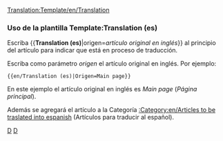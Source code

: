 <noinclude>[[Translation:Template/en/Translation]]</noinclude>{{en/Ambox| type  = notice
| image = en/Wiki letter.png
| text  = Este artículo está siendo traducido del inglés. Puedes colaborar ayudando a su [{{SERVER}}{{localurl:{{NAMESPACE}}:{{PAGENAME}}|action=edit}} redacción].<p>Puedes encontrar más información sobre qué es exactamente lo que hay que hacer en la [[{{PAGENAME}}|action=view]] sobre este artículo. Use el [[en/Wiki/Manual of Style|Manual de Estilo]] para una correcta edición y recuerde quitar esta plantilla una vez que el artículo haya sido correctamente traducido.</p>

<p><strong>Artículo original en inglés:</strong> <includeonly>[[{{{origen|action=view}}}]]</includeonly></p>
}}

<includeonly>{{{3|[[Category:en/Articles to be traslated into espanish]]}}}</includeonly>

<noinclude>
===Uso de la plantilla Template:Translation (es)===
Escriba <nowiki>{{</nowiki>'''Translation (es)'''|origen=''artículo original en inglés''<nowiki>}}</nowiki> al principio del artículo para indicar que está en proceso de traducción.
<p>Escriba como parámetro ''origen'' el artículo original en inglés. Por ejemplo:</p>
<pre>{{en/Translation (es)|Origen=Main page}}</pre>
En este ejemplo el artículo original en inglés es ''Main page'' (''Página principal'').
<p>Además se agregará el artículo a la Categoría [[:Category:en/Articles to be traslated into espanish]] (Artículos para traducir al español).</p>

[[Category:en/Templates|D]][[Category:en/Message boxes|D]]</noinclude>